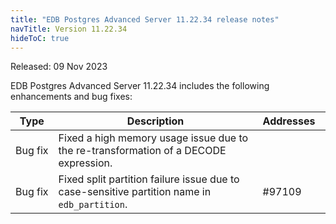 ```yaml
---
title: "EDB Postgres Advanced Server 11.22.34 release notes"
navTitle: Version 11.22.34
hideToC: true
---
```


Released: 09 Nov 2023

EDB Postgres Advanced Server 11.22.34 includes the following enhancements and bug fixes:

|     Type     |                                             Description                                             | Addresses&nbsp;&nbsp; | 
| ------------ | --------------------------------------------------------------------------------------------------- | --------------------- |
| Bug&nbsp;fix | Fixed a high memory usage issue due to the re-transformation of a DECODE expression.                |                       |
| Bug&nbsp;fix | Fixed split partition failure issue due to case-sensitive partition name in `edb_partition`.        | #97109                |
